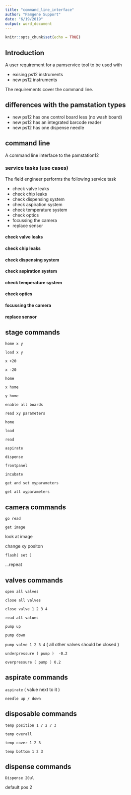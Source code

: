 ```yaml
---
title: "command_line_interface"
author: "Pamgene Support"
date: "6/19/2019"
output: word_document
---
```


```r
knitr::opts_chunk$set(echo = TRUE)
```

## Introduction
A user requirement for a pamservice tool to be used with 

* exising ps12 instruments
* new ps12 instruments

The requirements cover the command line.

## differences with the pamstation types

* new ps12 has one control board less (no wash board)
* new ps12 has an integrated barcode reader
* new ps12 has one dispense needle

## command line
A command line interface to the pamstation12

### service tasks (use cases)
The field engineer performs the following service task

*  check valve leaks
*  check chip leaks
*  check dispensing system
*  check aspiration system
*  check temperature system
*  check optics
*  focussing the camera
*  replace sensor

#### check valve leaks

#### check chip leaks

#### check dispensing system

#### check aspiration system

#### check temperature system

#### check optics

#### focussing the camera

#### replace sensor

## stage commands

`home x y`

`load x y`

`x +20`

`x -20`

`home`

`x home`

`y home`

`enable all boards`

`read xy parameters`

`home`

`load`

`read`

`aspirate`

`dispense`

`frontpanel`

`incubate`

`get and set xyparameters`

`get all xyparameters`

## camera commands

`go read`

`get image`

look at image

change xy positon

`flash( set )`

...repeat

## valves commands

`open all valves`

`close all valves`

`close valve 1 2 3 4` 

`read all values`

`pump up`

`pump down`

`pump valve 1 2 3 4` ( all other valves should be closed ) 


`underpressure ( pump )  -0.2`

`overpressure ( pump ) 0.2`

## aspirate commands

`aspirate` ( value next to it )

`needle up / down`

## disposable commands

`temp position 1 / 2 / 3`

`temp overall`

`temp cover 1 2 3`

`temp bottom 1 2 3`

## dispense commands

`Dispense 20ul`

default pos 2






